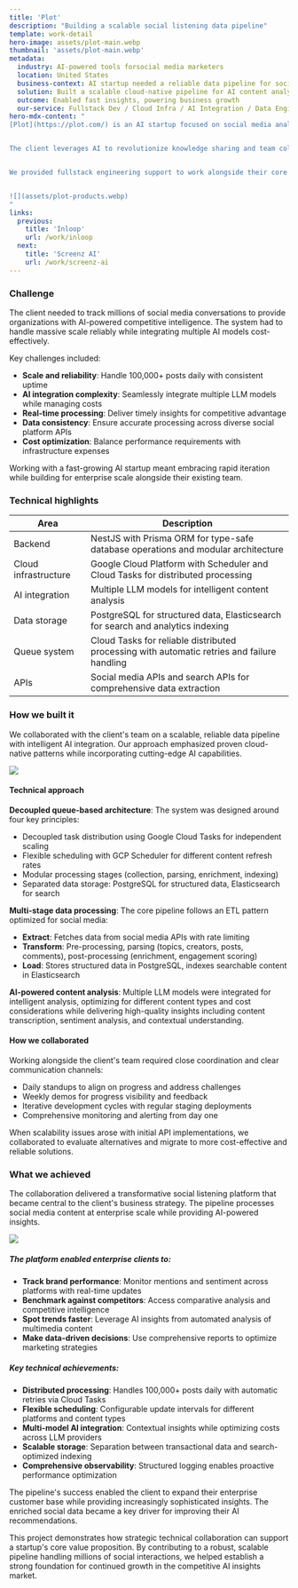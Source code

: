 ```yaml
---
title: 'Plot'
description: "Building a scalable social listening data pipeline"
template: work-detail
hero-image: assets/plot-main.webp
thumbnail: 'assets/plot-main.webp'
metadata:
  industry: AI-powered tools forsocial media marketers
  location: United States
  business-context: AI startup needed a reliable data pipeline for social media analysis
  solution: Built a scalable cloud-native pipeline for AI content analysis
  outcome: Enabled fast insights, powering business growth
  our-service: Fullstack Dev / Cloud Infra / AI Integration / Data Engineering
hero-mdx-content: "
[Plot](https://plot.com/) is an AI startup focused on social media analysis. They needed a robust data pipeline to process millions of social media posts daily, extracting insights for competitive intelligence.


The client leverages AI to revolutionize knowledge sharing and team collaboration. They engaged us for engineering development to build a mission-critical social listening pipeline capable of tracking millions of social media conversations and providing organizations with AI-powered competitive intelligence insights.


We provided fullstack engineering support to work alongside their core development team. The pipeline processes an average of 100,000 posts per day from multiple social platforms, along with the top 100 comments per post every hour.


![](assets/plot-products.webp)
"
links:
  previous:
    title: 'Inloop'
    url: /work/inloop
  next:
    title: 'Screenz AI'
    url: /work/screenz-ai
---
```


### Challenge

The client needed to track millions of social media conversations to provide organizations with AI-powered competitive intelligence. The system had to handle massive scale reliably while integrating multiple AI models cost-effectively.

Key challenges included:

- **Scale and reliability**: Handle 100,000+ posts daily with consistent uptime
- **AI integration complexity**: Seamlessly integrate multiple LLM models while managing costs
- **Real-time processing**: Deliver timely insights for competitive advantage
- **Data consistency**: Ensure accurate processing across diverse social platform APIs
- **Cost optimization**: Balance performance requirements with infrastructure expenses

Working with a fast-growing AI startup meant embracing rapid iteration while building for enterprise scale alongside their existing team.

### Technical highlights

| Area                 | Description                                                                                 |
| -------------------- | ------------------------------------------------------------------------------------------- |
| Backend              | NestJS with Prisma ORM for type-safe database operations and modular architecture           |
| Cloud infrastructure | Google Cloud Platform with Scheduler and Cloud Tasks for distributed processing             |
| AI integration       | Multiple LLM models for intelligent content analysis                                        |
| Data storage         | PostgreSQL for structured data, Elasticsearch for search and analytics indexing             |
| Queue system         | Cloud Tasks for reliable distributed processing with automatic retries and failure handling |
| APIs                 | Social media APIs and search APIs for comprehensive data extraction                         |

### How we built it

We collaborated with the client's team on a scalable, reliable data pipeline with intelligent AI integration. Our approach emphasized proven cloud-native patterns while incorporating cutting-edge AI capabilities.

![](assets/plot-2.webp)

#### Technical approach

**Decoupled queue-based architecture**: The system was designed around four key principles:

- Decoupled task distribution using Google Cloud Tasks for independent scaling
- Flexible scheduling with GCP Scheduler for different content refresh rates
- Modular processing stages (collection, parsing, enrichment, indexing)
- Separated data storage: PostgreSQL for structured data, Elasticsearch for search

**Multi-stage data processing**: The core pipeline follows an ETL pattern optimized for social media:

- **Extract**: Fetches data from social media APIs with rate limiting
- **Transform**: Pre-processing, parsing (topics, creators, posts, comments), post-processing (enrichment, engagement scoring)
- **Load**: Stores structured data in PostgreSQL, indexes searchable content in Elasticsearch

**AI-powered content analysis**: Multiple LLM models were integrated for intelligent analysis, optimizing for different content types and cost considerations while delivering high-quality insights including content transcription, sentiment analysis, and contextual understanding.

#### How we collaborated

Working alongside the client's team required close coordination and clear communication channels:

- Daily standups to align on progress and address challenges
- Weekly demos for progress visibility and feedback
- Iterative development cycles with regular staging deployments
- Comprehensive monitoring and alerting from day one

When scalability issues arose with initial API implementations, we collaborated to evaluate alternatives and migrate to more cost-effective and reliable solutions.

### What we achieved

The collaboration delivered a transformative social listening platform that became central to the client's business strategy. The pipeline processes social media content at enterprise scale while providing AI-powered insights.

![](assets/plot-3.webp)

##### The platform enabled enterprise clients to:

- **Track brand performance**: Monitor mentions and sentiment across platforms with real-time updates
- **Benchmark against competitors**: Access comparative analysis and competitive intelligence
- **Spot trends faster**: Leverage AI insights from automated analysis of multimedia content
- **Make data-driven decisions**: Use comprehensive reports to optimize marketing strategies

##### Key technical achievements:

- **Distributed processing**: Handles 100,000+ posts daily with automatic retries via Cloud Tasks
- **Flexible scheduling**: Configurable update intervals for different platforms and content types
- **Multi-model AI integration**: Contextual insights while optimizing costs across LLM providers
- **Scalable storage**: Separation between transactional data and search-optimized indexing
- **Comprehensive observability**: Structured logging enables proactive performance optimization

The pipeline's success enabled the client to expand their enterprise customer base while providing increasingly sophisticated insights. The enriched social data became a key driver for improving their AI recommendations.

This project demonstrates how strategic technical collaboration can support a startup's core value proposition. By contributing to a robust, scalable pipeline handling millions of social interactions, we helped establish a strong foundation for continued growth in the competitive AI insights market.

